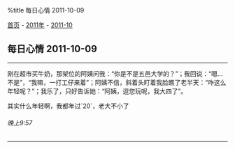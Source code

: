 %title 每日心情 2011-10-09

[[../../../index|首页]] - [[../index|2011年]] - [[index|2011-10]]
==每日心情 2011-10-09==
----
刚在超市买牛奶，那架位的阿姨问我：“你是不是五邑大学的？”；我回说：“嗯...不是”，“我嘛，一打工仔来着”；阿姨不信，斜着头盯着我脸瞧了老半天：“咋这么年轻呢？”；我乐了，只好告诉她：“阿姨，逗您玩呢，我大四了”。

其实什么年轻啊，我都年过`20`，老大不小了
======晚上9:57======
----
